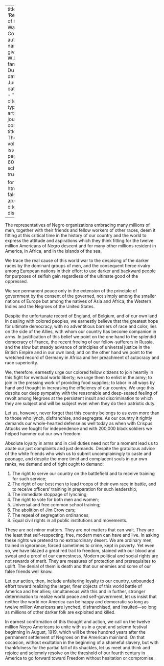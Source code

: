 
---
title: 'Resolutions of the Washington Conference'
author:
  - name:
      given: W.E.B.
      family: Du Bois
date: Jun. 1917
categories: 
  - ""
citation: 
  type: article-journal
  container-title: The Crisis
  volume: 14
  issue: 2
  page: 59-60
google-scholar: true

format:
  html:
    toc: false
    appendix-cite-as: display
---



The representatives of Negro organizations embracing many millions of men, together with their friends and fellow workers of other races, deem it fitting at this critical time in the history of our country and the world to express the attitude and aspirations which they think fitting for the twelve million Americans of Negro descent and for many other millions resident in America, in Africa, and in the islands of the sea.

We trace the real cause of this world war to the despising of the darker races by the dominant groups of men, and the consequent fierce rivalry among European nations in their effort to use darker and backward people for purposes of selfish gain regardless of the ultimate good of the oppressed. 

We see permanent peace only in the extension of the principle of government by the consent of the governed, not simply among the smaller nations of Europe but among the natives of Asia and Africa, the Western Indies and the Negroes of the United States. 

Despite the unfortunate record of England, of Belgium, and of our own land in dealing with colored peoples, we earnestly believe that the greatest hope for ultimate democracy, with no adventitious barriers of race and color, lies on the side of the Allies, with whom our country has become companion in arms. In justification of this belief we point on the one hand to the splendid democracy of France, the recent freeing of our fellow-sufferers in Russia, and the slow but steady advance of principles of universal justice in the British Empire and in our own land; and on the other hand we point to the wretched record of Germany in Africa and her preachment of autocracy and race superiority.

We, therefore, earnestly urge our colored fellow citizens to join heartily in this fight for eventual world liberty; we urge them to enlist in the army; to join in the pressing work of providing food supplies; to labor in all ways by hand and thought in increasing the efficiency of our country. We urge this despite our deep sympathy with the reasonable and deep-seated feeling of revolt among Negroes at the persistent insult and discrimination to which they are subject and will be subject even when they do their patriotic duty. 

Let us, however, never forget that this country belongs to us even more than to those who lynch, disfranchise, and segregate. As our country it rightly demands our whole-hearted defense as well today as when with Crispus Attucks we fought for independence and with 200,000 black soldiers we helped hammer out our own freedom. 

Absolute loyalty in arms and in civil duties need not for a moment lead us to abate our just complaints and just demands. Despite the gratuitous advice of the white friends who wish us to submit uncomplainingly to caste and peonage, and despite the more timid and complacent souls in our own ranks, we demand and of right ought to demand: 

1. The right to serve our country on the battlefield and to receive training for such service; 
2. The right of our best men to lead troops of their own race in battle, and to receive officers' training in preparation for such leadership; 
3. The immediate stoppage of lynching; 
4. The right to vote for both men and women; 
5. Universal and free common school training; 
6. The abolition of Jim Crow cars; 
7. The repeal of segregation ordinances; 
8. Equal civil rights in all public institutions and movements. 

These are not minor matters. They are not matters that can wait. They are the least that self-respecting, free, modern men can have and live. In asking these rights we pretend to no extraordinary desert. We are ordinary men, trained in ignorance, forced sometimes to crime, kept in poverty. Yet even so, we have blazed a great red trail to freedom, stained with our blood and sweat and a proof of our earnestness. Modern political and social rights are not rewards of merit. They are measures of protection and prerequisites to uplift. The denial of them is death and that our enemies and some of our false friends well know. 

Let our action, then, include unfaltering loyalty to our country, unbounded effort toward realizing the larger, finer objects of this world battle of America and her allies; simultaneous with this and in further, stronger determination to realize world peace and self-government, let us insist that neither the world nor America can be happy and democratic so long as twelve million Americans are lynched, disfranchised, and insulted---so long as millions of other darker folk are exploited and killed. 

In earnest confirmation of this thought and action, we call on the twelve million Negro Americans to unite with us in a great and solemn festival beginning in August, 1919, which will be three hundred years after the permanent settlement of Negroes on the American mainland. On that occasion, without exultation in the beginning of a shameful slavery, but with thankfulness for the partial fall of its shackles, let us meet and think and rejoice and solemnly resolve on the threshold of our fourth century in America to go forward toward Freedom without hesitation or compromise. 

